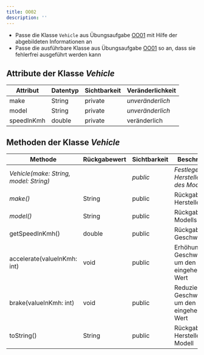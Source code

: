 ```yaml
---
title: OO02
description: ''
---
```



- Passe die Klasse `Vehicle` aus Übungsaufgabe [OO01](oo01) mit Hilfe der
  abgebildeten Informationen an
- Passe die ausführbare Klasse aus Übungsaufgabe [OO01](oo01) so an, dass sie
  fehlerfrei ausgeführt werden kann

## Attribute der Klasse _Vehicle_

| Attribut   | Datentyp | Sichtbarkeit | Veränderlichkeit |
| ---------- | -------- | ------------ | ---------------- |
| make       | String   | private      | _unveränderlich_ |
| model      | String   | private      | _unveränderlich_ |
| speedInKmh | double   | private      | veränderlich     |

## Methoden der Klasse _Vehicle_

| Methode                                | Rückgabewert | Sichtbarkeit | Beschreibung                                            |
| -------------------------------------- | ------------ | ------------ | ------------------------------------------------------- |
| _Vehicle(make: String, model: String)_ |              | _public_     | _Festlegen des Herstellers und des Modells_             |
| _make()_                               | String       | public       | Rückgabe des Herstellers                                |
| _model()_                              | String       | public       | Rückgabe des Modells                                    |
| getSpeedInKmh()                        | double       | public       | Rückgabe der Geschwindigkeit                            |
| accelerate(valueInKmh: int)            | void         | public       | Erhöhung der Geschwindigkeit um den eingehenden Wert    |
| brake(valueInKmh: int)                 | void         | public       | Reduzierung der Geschwindigkeit um den eingehenden Wert |
| toString()                             | String       | public       | Rückgabe: Hersteller Modell                             |

<Exercise pullRequest="24" branchSuffix="oo/02" />
